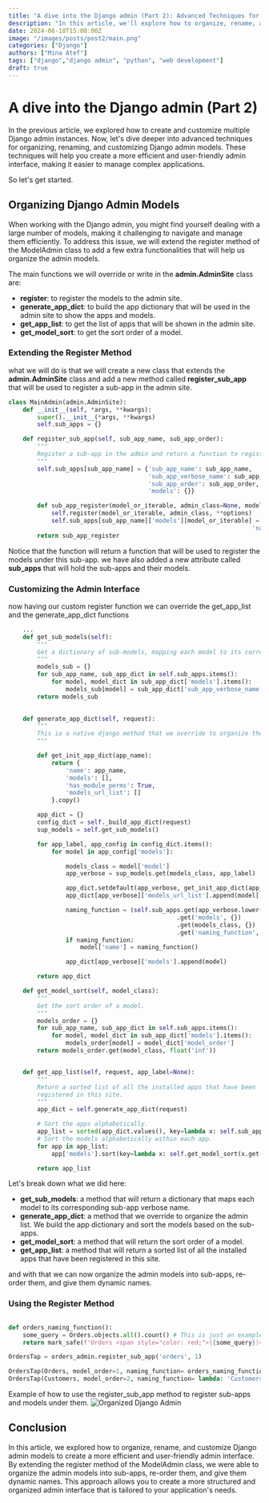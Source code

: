 ```yaml
---
title: "A dive into the Django admin (Part 2): Advanced Techniques for Organizing, Renaming, and Customizing Admin Models."
description: "In this article, we'll explore how to organize, rename, and customize Django admin models to create a more efficient and user-friendly admin interface."
date: 2024-06-18T15:00:00Z
image: "/images/posts/post2/main.png"
categories: ["Django"]
authors: ["Mina Atef"]
tags: ["django","django admin", "python", "web development"]
draft: true
---
```


# A dive into the Django admin (Part 2)
In the previous article, we explored how to create and customize multiple Django admin instances. Now, let's dive deeper into advanced techniques for organizing, renaming, and customizing Django admin models. These techniques will help you create a more efficient and user-friendly admin interface, making it easier to manage complex applications.

So let's get started.

## Organizing Django Admin Models
When working with the Django admin, you might find yourself dealing with a large number of models, making it challenging to navigate and manage them efficiently. To address this issue, we will extend the register method of the ModelAdmin class to add a few extra functionalities that will help us organize the admin models.

The main functions we will override or write in the **admin.AdminSite** class are:
- **register**: to register the models to the admin site.
- **generate_app_dict**: to build the app dictionary that will be used in the admin site to show the apps and models.
- **get_app_list**: to get the list of apps that will be shown in the admin site.
- **get_model_sort**: to get the sort order of a model.

### Extending the Register Method
what we will do is that we will create a new class that extends the **admin.AdminSite** class and add a new method called **register_sub_app** that will be used to register a sub-app in the admin site.

```python
class MainAdmin(admin.AdminSite):
    def __init__(self, *args, **kwargs):
        super().__init__(*args, **kwargs)
        self.sub_apps = {}

    def register_sub_app(self, sub_app_name, sub_app_order):
        """
        Register a sub-app in the admin and return a function to register models under this sub-app.
        """
        self.sub_apps[sub_app_name] = {'sub_app_name': sub_app_name,
                                       'sub_app_verbose_name': sub_app_name.replace('_', ' ').title(),
                                       'sub_app_order': sub_app_order,
                                       'models': {}}

        def sub_app_register(model_or_iterable, admin_class=None, model_order=None, naming_function=None, **options):
            self.register(model_or_iterable, admin_class, **options)
            self.sub_apps[sub_app_name]['models'][model_or_iterable] = {'model_order': model_order,
                                                                    'naming_function': naming_function}
        return sub_app_register
```

Notice that the function will return a function that will be used to register the models under this sub-app. we have also added a new attribute called **sub_apps** that will hold the sub-apps and their models.


### Customizing the Admin Interface

now having our custom register function we can override the get_app_list and the generate_app_dict functions

```python
    ...
    def get_sub_models(self):
        """
        Get a dictionary of sub-models, mapping each model to its corresponding sub-app verbose name.
        """
        models_sub = {}
        for sub_app_name, sub_app_dict in self.sub_apps.items():
            for model, model_dict in sub_app_dict['models'].items():
                models_sub[model] = sub_app_dict['sub_app_verbose_name']
        return models_sub

    
    def generate_app_dict(self, request):
        """
        This ia a native django method that we override to organize the admin list
        """

        def get_init_app_dict(app_name):
            return {
                'name': app_name,
                'models': [],
                'has_module_perms': True,
                'models_url_list': []
            }.copy()

        app_dict = {}
        config_dict = self._build_app_dict(request)
        sup_models = self.get_sub_models()

        for app_label, app_config in config_dict.items():
            for model in app_config['models']:

                models_class = model['model']
                app_verbose = sup_models.get(models_class, app_label)

                app_dict.setdefault(app_verbose, get_init_app_dict(app_verbose))
                app_dict[app_verbose]['models_url_list'].append(model['admin_url'])

                naming_function = (self.sub_apps.get(app_verbose.lower(), {})
                                               .get('models', {})
                                               .get(models_class, {})
                                               .get('naming_function', None))
                if naming_function:
                    model['name'] = naming_function()

                app_dict[app_verbose]['models'].append(model)

        return app_dict    

    def get_model_sort(self, model_class):
        """
        Get the sort order of a model.
        """
        models_order = {}
        for sub_app_name, sub_app_dict in self.sub_apps.items():
            for model, model_dict in sub_app_dict['models'].items():
                models_order[model] = model_dict['model_order']
        return models_order.get(model_class, float('inf'))


    def get_app_list(self, request, app_label=None):
        """
        Return a sorted list of all the installed apps that have been
        registered in this site.
        """
        app_dict = self.generate_app_dict(request)

        # Sort the apps alphabetically.
        app_list = sorted(app_dict.values(), key=lambda x: self.sub_apps.get(x['name'], {}).get('sub_app_order', float('inf')))
        # Sort the models alphabetically within each app.
        for app in app_list:
            app['models'].sort(key=lambda x: self.get_model_sort(x.get('model', None)))

        return app_list
```

Let's break down what we did here:
- **get_sub_models**: a method that will return a dictionary that maps each model to its corresponding sub-app verbose name.
- **generate_app_dict**: a method that we override to organize the admin list. We build the app dictionary and sort the models based on the sub-apps.
- **get_model_sort**: a method that will return the sort order of a model.
- **get_app_list**: a method that will return a sorted list of all the installed apps that have been registered in this site.

and with that we can now organize the admin models into sub-apps, re-order them, and give them dynamic names.

### Using the Register Method
```python

def orders_naming_function():
    some_query = Orders.objects.all().count() # This is just an example, you can use any query you want
    return mark_safe(f'Orders <span style="color: red;">({some_query})</span>')

OrdersTap = orders_admin.register_sub_app('orders', 1)

OrdersTap(Orders, model_order=1, naming_function= orders_naming_function)
OrdersTap(Customers, model_order=2, naming_function= lambda: 'Customers')

```
Example of how to use the register_sub_app method to register sub-apps and models under them.
![Organized Django Admin](/images/posts/post2/renaming_example.png)


## Conclusion
In this article, we explored how to organize, rename, and customize Django admin models to create a more efficient and user-friendly admin interface. By extending the register method of the ModelAdmin class, we were able to organize the admin models into sub-apps, re-order them, and give them dynamic names. This approach allows you to create a more structured and organized admin interface that is tailored to your application's needs.